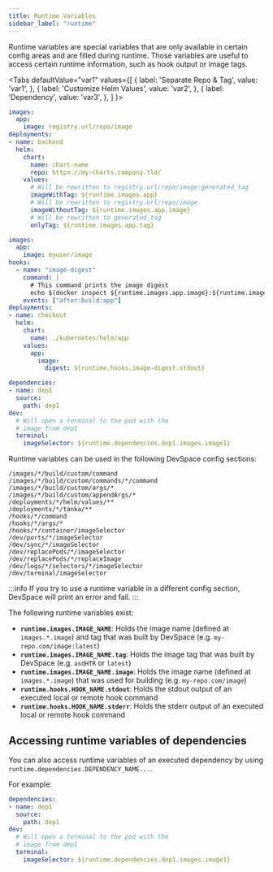 ```yaml
---
title: Runtime Variables
sidebar_label: "runtime"
---
```



Runtime variables are special variables that are only available in certain config areas and are filled during runtime. Those variables are useful to access certain runtime information, such as hook output or image tags.

<Tabs
defaultValue="var1"
values={[
    { label: 'Separate Repo & Tag', value: 'var1', },
    { label: 'Customize Helm Values', value: 'var2', },
    { label: 'Dependency', value: 'var3', },
]
}>
<TabItem value="var1">

```yaml
images:
  app:
    image: registry.url/repo/image
deployments:
- name: backend
  helm:
    chart:
      name: chart-name
      repo: https://my-charts.company.tld/
    values:
      # Will be rewritten to registry.url/repo/image:generated_tag
      imageWithTag: ${runtime.images.app}
      # Will be rewritten to registry.url/repo/image
      imageWithoutTag: ${runtime.images.app.image}
      # Will be rewritten to generated_tag
      onlyTag: ${runtime.images.app.tag}
```

</TabItem>
<TabItem value="var2">

```yaml
images:
  app:
    image: myuser/image
hooks:
  - name: "image-digest"
    command: |
      # This command prints the image digest
      echo $(docker inspect ${runtime.images.app.image}:${runtime.images.app.tag} --format='{{index .RepoDigests 0}}' | cut -d'@' -f2)
    events: ["after:build:app"]
deployments:
- name: checkout
  helm:
    chart:
      name: ./kubernetes/helm/app
    values:
      app:
        image:
          digest: ${runtime.hooks.image-digest.stdout}
```

</TabItem>
<TabItem value="var3">

```yaml
dependencies:
- name: dep1
  source:
    path: dep1
dev:
  # Will open a terminal to the pod with the 
  # image from dep1
  terminal:
    imageSelector: ${runtime.dependencies.dep1.images.image1}
```

</TabItem>
</Tabs>
    
Runtime variables can be used in the following DevSpace config sections:

```
/images/*/build/custom/command
/images/*/build/custom/commands/*/command
/images/*/build/custom/args/*
/images/*/build/custom/appendArgs/*
/deployments/*/helm/values/**
/deployments/*/tanka/**
/hooks/*/command
/hooks/*/args/*
/hooks/*/container/imageSelector
/dev/ports/*/imageSelector
/dev/sync/*/imageSelector
/dev/replacePods/*/imageSelector
/dev/replacePods/*/replaceImage
/dev/logs/*/selectors/*/imageSelector
/dev/terminal/imageSelector
```

:::info
If you try to use a runtime variable in a different config section, DevSpace will print an error and fail.
:::

The following runtime variables exist:

- **`runtime.images.IMAGE_NAME`**: Holds the image name (defined at `images.*.image`) and tag that was built by DevSpace (e.g. `my-repo.com/image:latest`)
- **`runtime.images.IMAGE_NAME.tag`**: Holds the image tag that was built by DevSpace (e.g. `asdHTR` or `latest`)
- **`runtime.images.IMAGE_NAME.image`**: Holds the image name (defined at `images.*.image`) that was used for building (e.g. `my-repo.com/image`)
- **`runtime.hooks.HOOK_NAME.stdout`**: Holds the stdout output of an executed local or remote hook command
- **`runtime.hooks.HOOK_NAME.stderr`**: Holds the stderr output of an executed local or remote hook command 

## Accessing runtime variables of dependencies

You can also access runtime variables of an executed dependency by using `runtime.dependencies.DEPENDENCY_NAME...`. 

For example:
```yaml
dependencies:
- name: dep1
  source:
    path: dep1
dev:
  # Will open a terminal to the pod with the 
  # image from dep1
  terminal:
    imageSelector: ${runtime.dependencies.dep1.images.image1}
```
